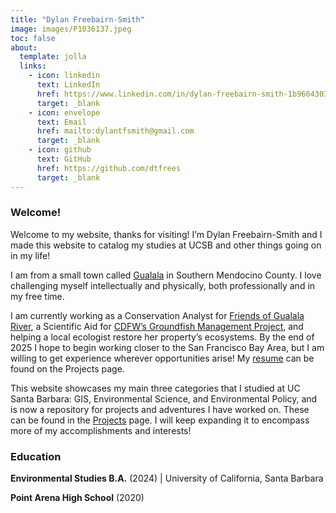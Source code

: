 ```yaml
---
title: "Dylan Freebairn-Smith"
image: images/P1036137.jpeg
toc: false
about: 
  template: jolla
  links:
    - icon: linkedin
      text: LinkedIn
      href: https://www.linkedin.com/in/dylan-freebairn-smith-1b9664303/
      target: _blank
    - icon: envelope
      text: Email
      href: mailto:dylantfsmith@gmail.com
      target: _blank
    - icon: github
      text: GitHub
      href: https://github.com/dtfrees
      target: _blank
---
```


### Welcome!

Welcome to my website, thanks for visiting! I'm Dylan Freebairn-Smith and I made this website to catalog my studies at UCSB and other things going on in my life!

I am from a small town called [Gualala](https://www.gualala.com/) in Southern Mendocino County. I love challenging myself intellectually and physically, both professionally and in my free time.

I am currently working as a Conservation Analyst for [Friends of Gualala River](gualalariver.org), a Scientific Aid for [CDFW's Groundfish Management Project](https://wildlife.ca.gov/Conservation/Marine/Groundfish), and helping a local ecologist restore her property's ecosystems. By the end of 2025 I hope to begin working closer to the San Francisco Bay Area, but I am willing to get experience wherever opportunities arise! My [resume](https://dtfrees.github.io/posts/2024-07-24-resume/) can be found on the Projects page.

This website showcases my main three categories that I studied at UC Santa Barbara: GIS, Environmental Science, and Environmental Policy, and is now a repository for projects and adventures I have worked on. These can be found in the [Projects](https://dtfrees.github.io/posts.html) page. I will keep expanding it to encompass more of my accomplishments and interests!

### Education

**Environmental Studies B.A.** (2024) \| University of California, Santa Barbara

**Point Arena High School** (2020)
